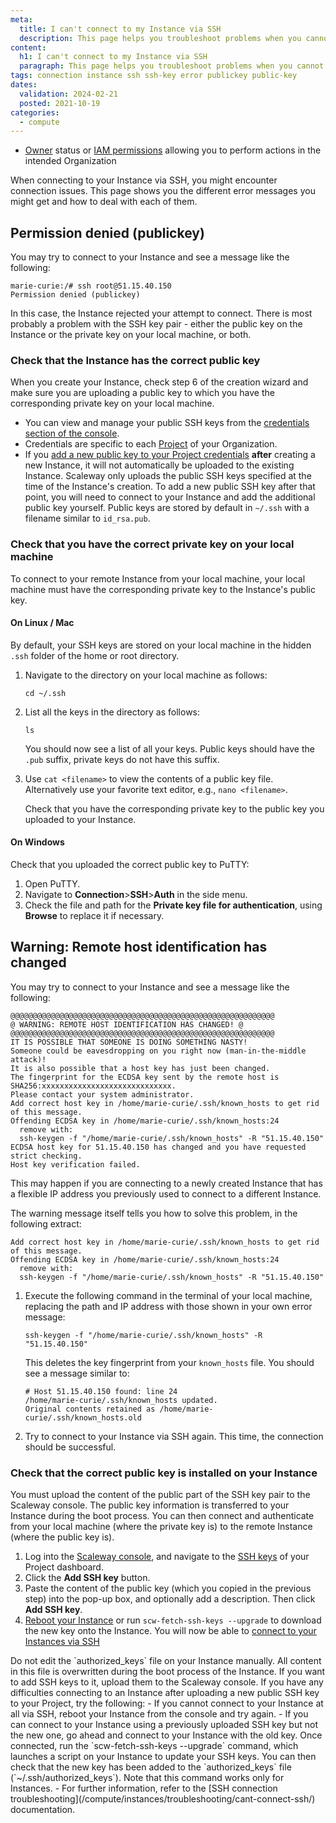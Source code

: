 ```yaml
---
meta:
  title: I can't connect to my Instance via SSH
  description: This page helps you troubleshoot problems when you cannot connect to your Instance via SSH
content:
  h1: I can't connect to my Instance via SSH
  paragraph: This page helps you troubleshoot problems when you cannot connect to your Instance via SSH
tags: connection instance ssh ssh-key error publickey public-key
dates:
  validation: 2024-02-21
  posted: 2021-10-19
categories:
  - compute
---
```


<Macro id="requirements" />

- [Owner](/identity-and-access-management/iam/concepts/#owner) status or [IAM permissions](/identity-and-access-management/iam/concepts/#permission) allowing you to perform actions in the intended Organization


When connecting to your Instance via SSH, you might encounter connection issues. This page shows you the different error messages you might get and how to deal with each of them.

## Permission denied (publickey)

You may try to connect to your Instance and see a message like the following:

```
marie-curie:/# ssh root@51.15.40.150
Permission denied (publickey)
```

In this case, the Instance rejected your attempt to connect. There is most probably a problem with the SSH key pair - either the public key on the Instance or the private key on your local machine, or both.

### Check that the Instance has the correct public key

When you create your Instance, check step 6 of the creation wizard and make sure you are uploading a public key to which you have the corresponding private key on your local machine.

- You can view and manage your public SSH keys from the [credentials section of the console](https://console.scaleway.com/project/credentials).
- Credentials are specific to each [Project](/identity-and-access-management/organizations-and-projects/concepts/#project) of your Organization.
- If you [add a new public key to your Project credentials](/identity-and-access-management/organizations-and-projects/how-to/create-ssh-key/#how-to-upload-the-public-ssh-key-to-the-scaleway-interface) **after** creating a new Instance, it will not automatically be uploaded to the existing Instance. Scaleway only uploads the public SSH keys specified at the time of the Instance's creation. To add a new public SSH key after that point, you will need to connect to your Instance and add the additional public key yourself. Public keys are stored by default in `~/.ssh` with a filename similar to `id_rsa.pub`.

### Check that you have the correct private key on your local machine

To connect to your remote Instance from your local machine, your local machine must have the corresponding private key to the Instance's public key.

#### On Linux / Mac

By default, your SSH keys are stored on your local machine in the hidden `.ssh` folder of the home or root directory.

1. Navigate to the directory on your local machine as follows:
    ```
    cd ~/.ssh
    ```
2.  List all the keys in the directory as follows:
    ```
    ls
    ```

    You should now see a list of all your keys. Public keys should have the `.pub` suffix, private keys do not have this suffix.
3. Use `cat <filename>` to view the contents of a public key file. Alternatively use your favorite text editor, e.g., `nano <filename>`.

    Check that you have the corresponding private key to the public key you uploaded to your Instance.

#### On Windows

Check that you uploaded the correct public key to PuTTY:

1. Open PuTTY.
2. Navigate to **Connection**>**SSH**>**Auth** in the side menu.
3. Check the file and path for the **Private key file for authentication**, using **Browse** to replace it if necessary.

## Warning: Remote host identification has changed

You may try to connect to your Instance and see a message like the following:

```
@@@@@@@@@@@@@@@@@@@@@@@@@@@@@@@@@@@@@@@@@@@@@@@@@@@@@@@@@@@
@ WARNING: REMOTE HOST IDENTIFICATION HAS CHANGED! @
@@@@@@@@@@@@@@@@@@@@@@@@@@@@@@@@@@@@@@@@@@@@@@@@@@@@@@@@@@@
IT IS POSSIBLE THAT SOMEONE IS DOING SOMETHING NASTY!
Someone could be eavesdropping on you right now (man-in-the-middle attack)!
It is also possible that a host key has just been changed.
The fingerprint for the ECDSA key sent by the remote host is
SHA256:xxxxxxxxxxxxxxxxxxxxxxxxxxxxx.
Please contact your system administrator.
Add correct host key in /home/marie-curie/.ssh/known_hosts to get rid of this message.
Offending ECDSA key in /home/marie-curie/.ssh/known_hosts:24
  remove with:
  ssh-keygen -f "/home/marie-curie/.ssh/known_hosts" -R "51.15.40.150"
ECDSA host key for 51.15.40.150 has changed and you have requested strict checking.
Host key verification failed.
```

This may happen if you are connecting to a newly created Instance that has a flexible IP address you previously used to connect to a different Instance.

The warning message itself tells you how to solve this problem, in the following extract:

```
Add correct host key in /home/marie-curie/.ssh/known_hosts to get rid of this message.
Offending ECDSA key in /home/marie-curie/.ssh/known_hosts:24
  remove with:
  ssh-keygen -f "/home/marie-curie/.ssh/known_hosts" -R "51.15.40.150"
```

1. Execute the following command in the terminal of your local machine, replacing the path and IP address with those shown in your own error message:
    ```
    ssh-keygen -f "/home/marie-curie/.ssh/known_hosts" -R "51.15.40.150"
    ```
    This deletes the key fingerprint from your `known_hosts` file. You should see a message similar to:

    ```
    # Host 51.15.40.150 found: line 24
    /home/marie-curie/.ssh/known_hosts updated.
    Original contents retained as /home/marie-curie/.ssh/known_hosts.old
    ```
2. Try to connect to your Instance via SSH again. This time, the connection should be successful.

### Check that the correct public key is installed on your Instance

You must upload the content of the public part of the SSH key pair to the Scaleway console. The public key information is transferred to your Instance during the boot process. You can then connect and authenticate from your local machine (where the private key is) to the remote Instance (where the public key is).

1. Log into the [Scaleway console](https://console.scaleway.com), and navigate to the [SSH keys](https://console.scaleway.com/project/ssh-keys) of your Project dashboard.
2. Click the **Add SSH key** button.
3. Paste the content of the public key (which you copied in the previous step) into the pop-up box, and optionally add a description. Then click **Add SSH key**.
4. [Reboot your Instance](/compute/instances/how-to/use-boot-modes/#how-to-use-local-boot) or run `scw-fetch-ssh-keys --upgrade` to download the new key onto the Instance. You will now be able to [connect to your Instances via SSH](/compute/instances/how-to/connect-to-instance/)

<Message type="important">
  Do not edit the `authorized_keys` file on your Instance manually. All content in this file is overwritten during the boot process of the Instance. If you want to add SSH keys to it, upload them to the Scaleway console.
</Message>

<Message type="tip">
  If you have any difficulties connecting to an Instance after uploading a new public SSH key to your Project, try the following:
    - If you cannot connect to your Instance at all via SSH, reboot your Instance from the console and try again.
    - If you can connect to your Instance using a previously uploaded SSH key but not the new one, go ahead and connect to your Instance with the old key. Once connected, run the `scw-fetch-ssh-keys --upgrade` command, which launches a script on your Instance to update your SSH keys. You can then check that the new key has been added to the `authorized_keys` file (`~/.ssh/authorized_keys`). Note that this command works only for Instances.
    - For further information, refer to the [SSH connection troubleshooting](/compute/instances/troubleshooting/cant-connect-ssh/) documentation.
</Message>